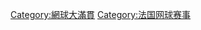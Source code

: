 {{Catnav|頁面分類|各種主題的頁面分類|按國家分類|各國體育|法國體育}}
{{Catnav|頁面分類|人类社会|競賽|體育競賽|网球赛事}}
{{Catnav|頁面分類|...|球類運動|網球|网球赛事}}
{{Catnav|頁面分類|...|体育|各國體育|法國體育}}
{{Commons category|French Open}}

[[Category:網球大滿貫|Category:網球大滿貫]]
[[Category:法国网球赛事|Category:法国网球赛事]]